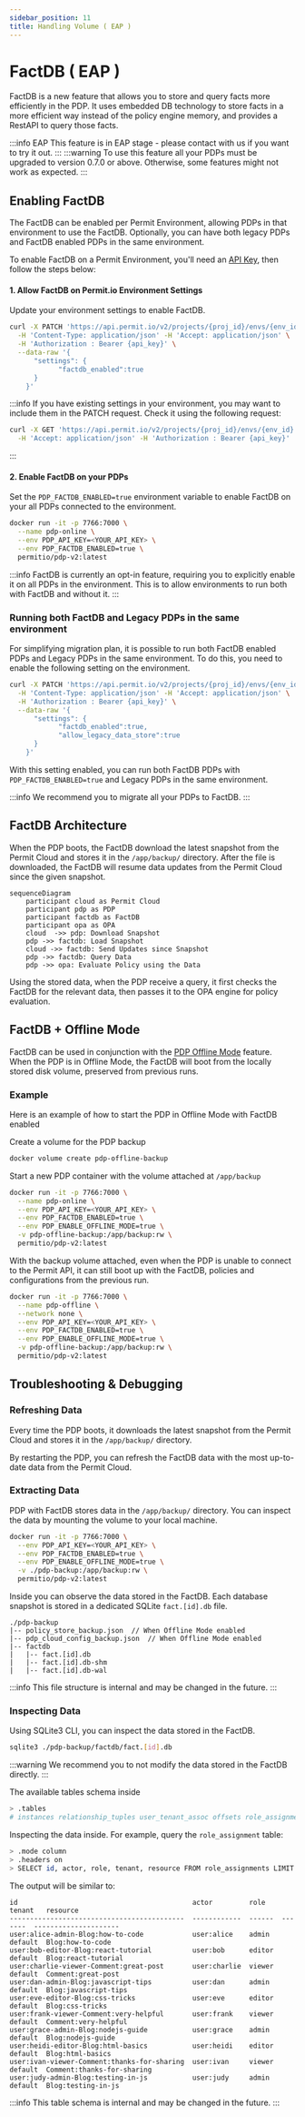 ```yaml
---
sidebar_position: 11
title: Handling Volume ( EAP )
---
```


# FactDB ( EAP )

FactDB is a new feature that allows you to store and query facts more efficiently in the PDP.
It uses embedded DB technology to store facts in a more efficient way instead of the policy engine memory,
and provides a RestAPI to query those facts.

:::info EAP
This feature is in EAP stage - please contact with us if you want to try it out.
:::
:::warning
To use this feature all your PDPs must be upgraded to version 0.7.0 or above.
Otherwise, some features might not work as expected.
:::

## Enabling FactDB

The FactDB can be enabled per Permit Environment, allowing PDPs in that environment to use the FactDB.
Optionally, you can have both legacy PDPs and FactDB enabled PDPs in the same environment.

To enable FactDB on a Permit Environment, you'll need an [API Key](manage-your-account/workspace-settings#api-keys),
then follow the steps below:

#### 1. Allow FactDB on Permit.io Environment Settings

Update your environment settings to enable FactDB.
```bash
curl -X PATCH 'https://api.permit.io/v2/projects/{proj_id}/envs/{env_id}' \
  -H 'Content-Type: application/json' -H 'Accept: application/json' \
  -H 'Authorization : Bearer {api_key}' \
  --data-raw '{
      "settings": {
            "factdb_enabled":true
      }
    }'
```
:::info
If you have existing settings in your environment, you may want to include them in the PATCH request.
Check it using the following request:
```bash
curl -X GET 'https://api.permit.io/v2/projects/{proj_id}/envs/{env_id}' \
  -H 'Accept: application/json' -H 'Authorization : Bearer {api_key}'
```
:::


#### 2. Enable FactDB on your PDPs

Set the `PDP_FACTDB_ENABLED=true` environment variable to enable FactDB on your all PDPs connected to the environment.

```bash
docker run -it -p 7766:7000 \
  --name pdp-online \
  --env PDP_API_KEY=<YOUR_API_KEY> \
  --env PDP_FACTDB_ENABLED=true \
  permitio/pdp-v2:latest
```

:::info
FactDB is currently an opt-in feature, requiring you to explicitly enable it on all PDPs in the environment.
This is to allow environments to run both with FactDB and without it.
:::

### Running both FactDB and Legacy PDPs in the same environment

For simplifying migration plan, it is possible to run both FactDB enabled PDPs and Legacy PDPs in the same environment.
To do this, you need to enable the following setting on the environment.

```bash
curl -X PATCH 'https://api.permit.io/v2/projects/{proj_id}/envs/{env_id}' \
  -H 'Content-Type: application/json' -H 'Accept: application/json' \
  -H 'Authorization : Bearer {api_key}' \
  --data-raw '{
      "settings": {
            "factdb_enabled":true,
            "allow_legacy_data_store":true
      }
    }'
```

With this setting enabled, you can run both FactDB PDPs with `PDP_FACTDB_ENABLED=true` and Legacy PDPs in the same environment.

:::info
We recommend you to migrate all your PDPs to FactDB.
:::

## FactDB Architecture

When the PDP boots, the FactDB download the latest snapshot from the Permit Cloud and stores it in the `/app/backup/` directory.
After the file is downloaded, the FactDB will resume data updates from the Permit Cloud since the given snapshot.

```mermaid
sequenceDiagram
    participant cloud as Permit Cloud
    participant pdp as PDP
    participant factdb as FactDB
    participant opa as OPA
    cloud  ->> pdp: Download Snapshot
    pdp ->> factdb: Load Snapshot
    cloud ->> factdb: Send Updates since Snapshot
    pdp ->> factdb: Query Data
    pdp ->> opa: Evaluate Policy using the Data
```

Using the stored data, when the PDP receive a query, it first checks the FactDB for the relevant data, then passes it to the OPA engine for policy evaluation.


## FactDB + Offline Mode

FactDB can be used in conjunction with the [PDP Offline Mode](/how-to/deploy/deploy-to-production/#pdp-offline-mode) feature.
When the PDP is in Offline Mode, the FactDB will boot from the locally stored disk volume, preserved from previous runs.

### Example
Here is an example of how to start the PDP in Offline Mode with FactDB enabled

Create a volume for the PDP backup
```bash
docker volume create pdp-offline-backup
```

Start a new PDP container with the volume attached at `/app/backup`
```bash
docker run -it -p 7766:7000 \
  --name pdp-online \
  --env PDP_API_KEY=<YOUR_API_KEY> \
  --env PDP_FACTDB_ENABLED=true \
  --env PDP_ENABLE_OFFLINE_MODE=true \
  -v pdp-offline-backup:/app/backup:rw \
  permitio/pdp-v2:latest
```

With the backup volume attached, even when the PDP is unable to connect to the Permit API,
it can still boot up with the FactDB, policies and configurations from the previous run.

```bash
docker run -it -p 7766:7000 \
  --name pdp-offline \
  --network none \
  --env PDP_API_KEY=<YOUR_API_KEY> \
  --env PDP_FACTDB_ENABLED=true \
  --env PDP_ENABLE_OFFLINE_MODE=true \
  -v pdp-offline-backup:/app/backup:rw \
  permitio/pdp-v2:latest
```

## Troubleshooting & Debugging

### Refreshing Data
Every time the PDP boots, it downloads the latest snapshot from the Permit Cloud and stores it in the `/app/backup/` directory.

By restarting the PDP, you can refresh the FactDB data with the most up-to-date data from the Permit Cloud.

### Extracting Data
PDP with FactDB stores data in the `/app/backup/` directory. You can inspect the data by mounting the volume to your local machine.

```bash
docker run -it -p 7766:7000 \
  --env PDP_API_KEY=<YOUR_API_KEY> \
  --env PDP_FACTDB_ENABLED=true \
  --env PDP_ENABLE_OFFLINE_MODE=true \
  -v ./pdp-backup:/app/backup:rw \
  permitio/pdp-v2:latest
```

Inside you can observe the data stored in the FactDB. Each database snapshot is stored in a dedicated SQLite `fact.[id].db` file.
```text
./pdp-backup
|-- policy_store_backup.json  // When Offline Mode enabled
|-- pdp_cloud_config_backup.json  // When Offline Mode enabled
|-- factdb
|   |-- fact.[id].db
|   |-- fact.[id].db-shm
|   |-- fact.[id].db-wal
```

:::info
This file structure is internal and may be changed in the future.
:::

### Inspecting Data

Using SQLite3 CLI, you can inspect the data stored in the FactDB.

```bash
sqlite3 ./pdp-backup/factdb/fact.[id].db
```

:::warning
We recommend you to not modify the data stored in the FactDB directly.
:::

The available tables schema inside
```bash
> .tables
# instances relationship_tuples user_tenant_assoc offsets role_assignments users
```

Inspecting the data inside. For example, query the `role_assignment` table:
```bash
> .mode column
> .headers on
> SELECT id, actor, role, tenant, resource FROM role_assignments LIMIT 10;
```

The output will be similar to:
```text
id                                           actor         role    tenant   resource
-------------------------------------------  ------------  ------  -------  ---------------------
user:alice-admin-Blog:how-to-code            user:alice    admin   default  Blog:how-to-code
user:bob-editor-Blog:react-tutorial          user:bob      editor  default  Blog:react-tutorial
user:charlie-viewer-Comment:great-post       user:charlie  viewer  default  Comment:great-post
user:dan-admin-Blog:javascript-tips          user:dan      admin   default  Blog:javascript-tips
user:eve-editor-Blog:css-tricks              user:eve      editor  default  Blog:css-tricks
user:frank-viewer-Comment:very-helpful       user:frank    viewer  default  Comment:very-helpful
user:grace-admin-Blog:nodejs-guide           user:grace    admin   default  Blog:nodejs-guide
user:heidi-editor-Blog:html-basics           user:heidi    editor  default  Blog:html-basics
user:ivan-viewer-Comment:thanks-for-sharing  user:ivan     viewer  default  Comment:thanks-for-sharing
user:judy-admin-Blog:testing-in-js           user:judy     admin   default  Blog:testing-in-js
```

:::info
This table schema is internal and may be changed in the future.
:::
